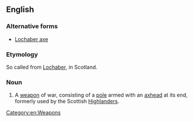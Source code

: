 ==English==

===Alternative forms===
* [[Lochaber axe]]

===Etymology===
So called from [[Lochaber]], in Scotland.

===Noun===
{{head|en|noun|head=[[Lochaber]] [[ax]]}}

# A [[weapon]] of war, consisting of a [[pole]] armed with an [[axhead]] at its end, formerly used by the Scottish [[Highlander]]s.

[[Category:en:Weapons]]